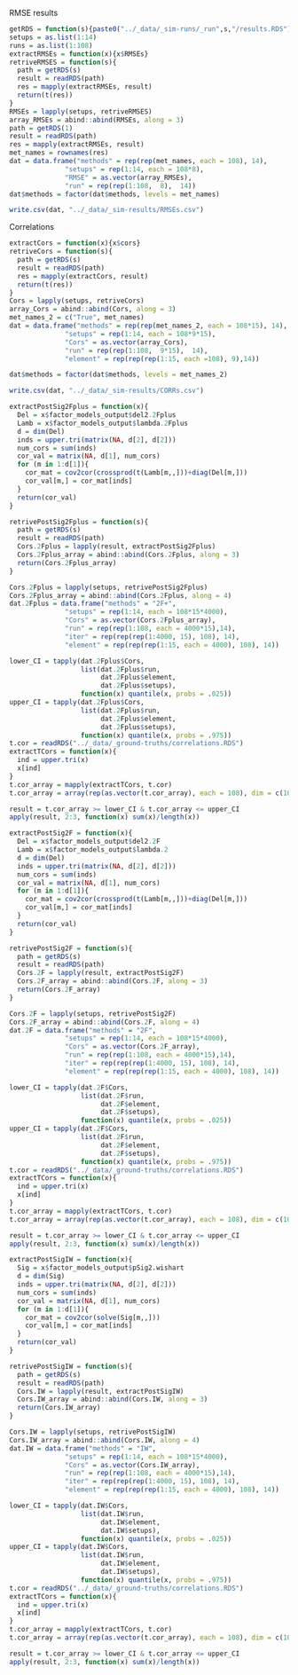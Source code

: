 

RMSE results 

```r
getRDS = function(s){paste0("../_data/_sim-runs/_run",s,"/results.RDS")}
setups = as.list(1:14)
runs = as.list(1:108)
extractRMSEs = function(x){x$RMSEs}
retriveRMSES = function(s){
  path = getRDS(s)
  result = readRDS(path)
  res = mapply(extractRMSEs, result)
  return(t(res))
}
RMSEs = lapply(setups, retriveRMSES)
array_RMSEs = abind::abind(RMSEs, along = 3)
path = getRDS(1)
result = readRDS(path)
res = mapply(extractRMSEs, result)
met_names = rownames(res)
dat = data.frame("methods" = rep(rep(met_names, each = 108), 14),
              "setups" = rep(1:14, each = 108*8),
              "RMSE" = as.vector(array_RMSEs),
              "run" = rep(rep(1:108,  8),  14))
dat$methods = factor(dat$methods, levels = met_names)

write.csv(dat, "../_data/_sim-results/RMSEs.csv")
```


Correlations

```r
extractCors = function(x){x$cors}
retriveCors = function(s){
  path = getRDS(s)
  result = readRDS(path)
  res = mapply(extractCors, result)
  return(t(res))
}
Cors = lapply(setups, retriveCors)
array_Cors = abind::abind(Cors, along = 3)
met_names_2 = c("True", met_names)
dat = data.frame("methods" = rep(rep(met_names_2, each = 108*15), 14),
              "setups" = rep(1:14, each = 108*9*15),
              "Cors" = as.vector(array_Cors),
              "run" = rep(rep(1:108,  9*15),  14),
              "element" = rep(rep(rep(1:15, each =108), 9),14))

dat$methods = factor(dat$methods, levels = met_names_2)

write.csv(dat, "../_data/_sim-results/CORRs.csv")
```



```r
extractPostSig2Fplus = function(x){
  Del = x$factor_models_output$del2.2Fplus
  Lamb = x$factor_models_output$lambda.2Fplus
  d = dim(Del)
  inds = upper.tri(matrix(NA, d[2], d[2]))
  num_cors = sum(inds)
  cor_val = matrix(NA, d[1], num_cors)
  for (m in 1:d[1]){
    cor_mat = cov2cor(crossprod(t(Lamb[m,,]))+diag(Del[m,]))
    cor_val[m,] = cor_mat[inds]
  }
  return(cor_val)
}

retrivePostSig2Fplus = function(s){
  path = getRDS(s)
  result = readRDS(path)
  Cors.2Fplus = lapply(result, extractPostSig2Fplus)
  Cors.2Fplus_array = abind::abind(Cors.2Fplus, along = 3)
  return(Cors.2Fplus_array)
}

Cors.2Fplus = lapply(setups, retrivePostSig2Fplus)
Cors.2Fplus_array = abind::abind(Cors.2Fplus, along = 4)
dat.2Fplus = data.frame("methods" = "2F+",
              "setups" = rep(1:14, each = 108*15*4000),
              "Cors" = as.vector(Cors.2Fplus_array),
              "run" = rep(rep(1:108, each = 4000*15),14),
              "iter" = rep(rep(rep(1:4000, 15), 108), 14),
              "element" = rep(rep(rep(1:15, each = 4000), 108), 14))
```



```r
lower_CI = tapply(dat.2Fplus$Cors, 
                  list(dat.2Fplus$run, 
                       dat.2Fplus$element, 
                       dat.2Fplus$setups), 
                  function(x) quantile(x, probs = .025))
upper_CI = tapply(dat.2Fplus$Cors, 
                  list(dat.2Fplus$run, 
                       dat.2Fplus$element, 
                       dat.2Fplus$setups), 
                  function(x) quantile(x, probs = .975))
t.cor = readRDS("../_data/_ground-truths/correlations.RDS")
extractTCors = function(x){
  ind = upper.tri(x)
  x[ind]
}
t.cor_array = mapply(extractTCors, t.cor)
t.cor_array = array(rep(as.vector(t.cor_array), each = 108), dim = c(108, 15, 14))

result = t.cor_array >= lower_CI & t.cor_array <= upper_CI
apply(result, 2:3, function(x) sum(x)/length(x))
```




```r
extractPostSig2F = function(x){
  Del = x$factor_models_output$del2.2F
  Lamb = x$factor_models_output$lambda.2
  d = dim(Del)
  inds = upper.tri(matrix(NA, d[2], d[2]))
  num_cors = sum(inds)
  cor_val = matrix(NA, d[1], num_cors)
  for (m in 1:d[1]){
    cor_mat = cov2cor(crossprod(t(Lamb[m,,]))+diag(Del[m,]))
    cor_val[m,] = cor_mat[inds]
  }
  return(cor_val)
}

retrivePostSig2F = function(s){
  path = getRDS(s)
  result = readRDS(path)
  Cors.2F = lapply(result, extractPostSig2F)
  Cors.2F_array = abind::abind(Cors.2F, along = 3)
  return(Cors.2F_array)
}

Cors.2F = lapply(setups, retrivePostSig2F)
Cors.2F_array = abind::abind(Cors.2F, along = 4)
dat.2F = data.frame("methods" = "2F",
              "setups" = rep(1:14, each = 108*15*4000),
              "Cors" = as.vector(Cors.2F_array),
              "run" = rep(rep(1:108, each = 4000*15),14),
              "iter" = rep(rep(rep(1:4000, 15), 108), 14),
              "element" = rep(rep(rep(1:15, each = 4000), 108), 14))
```




```r
lower_CI = tapply(dat.2F$Cors, 
                  list(dat.2F$run, 
                       dat.2F$element, 
                       dat.2F$setups), 
                  function(x) quantile(x, probs = .025))
upper_CI = tapply(dat.2F$Cors, 
                  list(dat.2F$run, 
                       dat.2F$element, 
                       dat.2F$setups), 
                  function(x) quantile(x, probs = .975))
t.cor = readRDS("../_data/_ground-truths/correlations.RDS")
extractTCors = function(x){
  ind = upper.tri(x)
  x[ind]
}
t.cor_array = mapply(extractTCors, t.cor)
t.cor_array = array(rep(as.vector(t.cor_array), each = 108), dim = c(108, 15, 14))

result = t.cor_array >= lower_CI & t.cor_array <= upper_CI
apply(result, 2:3, function(x) sum(x)/length(x))
```

```r
extractPostSigIW = function(x){
  Sig = x$factor_models_output$pSig2.wishart
  d = dim(Sig)
  inds = upper.tri(matrix(NA, d[2], d[2]))
  num_cors = sum(inds)
  cor_val = matrix(NA, d[1], num_cors)
  for (m in 1:d[1]){
    cor_mat = cov2cor(solve(Sig[m,,]))
    cor_val[m,] = cor_mat[inds]
  }
  return(cor_val)
}

retrivePostSigIW = function(s){
  path = getRDS(s)
  result = readRDS(path)
  Cors.IW = lapply(result, extractPostSigIW)
  Cors.IW_array = abind::abind(Cors.IW, along = 3)
  return(Cors.IW_array)
}

Cors.IW = lapply(setups, retrivePostSigIW)
Cors.IW_array = abind::abind(Cors.IW, along = 4)
dat.IW = data.frame("methods" = "IW",
              "setups" = rep(1:14, each = 108*15*4000),
              "Cors" = as.vector(Cors.IW_array),
              "run" = rep(rep(1:108, each = 4000*15),14),
              "iter" = rep(rep(rep(1:4000, 15), 108), 14),
              "element" = rep(rep(rep(1:15, each = 4000), 108), 14))
```

```r
lower_CI = tapply(dat.IW$Cors, 
                  list(dat.IW$run, 
                       dat.IW$element, 
                       dat.IW$setups), 
                  function(x) quantile(x, probs = .025))
upper_CI = tapply(dat.IW$Cors, 
                  list(dat.IW$run, 
                       dat.IW$element, 
                       dat.IW$setups), 
                  function(x) quantile(x, probs = .975))
t.cor = readRDS("../_data/_ground-truths/correlations.RDS")
extractTCors = function(x){
  ind = upper.tri(x)
  x[ind]
}
t.cor_array = mapply(extractTCors, t.cor)
t.cor_array = array(rep(as.vector(t.cor_array), each = 108), dim = c(108, 15, 14))

result = t.cor_array >= lower_CI & t.cor_array <= upper_CI
apply(result, 2:3, function(x) sum(x)/length(x))
```